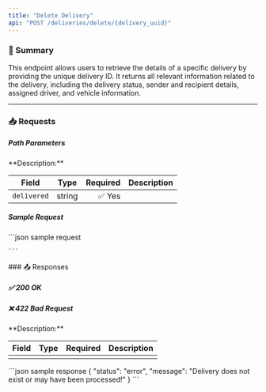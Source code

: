 ```yaml
---
title: "Delete Delivery"
api: "POST /deliveries/delete/{delivery_uuid}"
---
```


### 📝 Summary

This endpoint allows users to retrieve the details of a specific delivery by providing the unique delivery ID. It returns all relevant information related to the delivery, including the delivery status, sender and recipient details, assigned driver, and vehicle information.

---

### 📥 Requests
##### Path Parameters
<Expandable>
**Description:** 

| **Field**   | **Type** | **Required** | **Description**          |
|-------------|----------|-------------:|---------------------------|
| `delivered`   | string   | ✅ Yes       |           |
</Expandable>

##### Sample Request
<Expandable>
    ```json sample request
    
    
    ```
</Expandable>
### 📤 Responses

##### ✅ 200 OK
##### ❌ 422 Bad Request

<Expandable>
**Description:** 

| **Field**   | **Type** | **Required** | **Description**          |
|-------------|----------|-------------:|---------------------------|
|    |    |      |           |

</Expandable>

<ResponseExample>
    ```json sample response
    {
        "status": "error",
        "message": "Delivery does not exist or may have been processed!"
    }
    ```
</ResponseExample>


